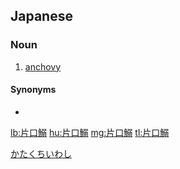 ==Japanese==
{{ja-kanjitab|かた|くち|いわし|yomi=k}}

===Noun===
{{ja-noun|かたくち-いわし|カタクチ-イワシ}}

# [[anchovy]]

====Synonyms====
* {{ja-r|アンチョビ}}

[[Category:ja:Fish|かたくちいわし]]

[[lb:片口鰯]]
[[hu:片口鰯]]
[[mg:片口鰯]]
[[tl:片口鰯]]